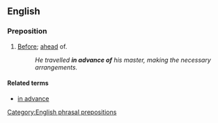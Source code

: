 ==English==
===Preposition===
{{en-prep|pos=[[in]] [[advance]] [[of]]}}

# [[before|Before]]; [[ahead]] of.
#:''He travelled '''in advance of''' his master, making the necessary arrangements.''

====Related terms====
*[[in advance]]
[[Category:English phrasal prepositions]]